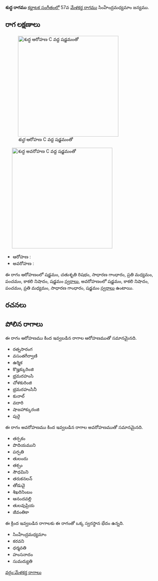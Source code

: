 {{Infobox ragam
	| name          	= శుద్ధ
	| synonym	    	= 
	| mela          	= 
	| chakra        	= 
	| janaka        	= 
	| type          	= షడవ-ఔడవ
	| arohanam      	= {{svaraC|S|R2|G2|M2|P|N3|S'}} 
	| avarohanam    	= {{svaraC|S'|N3|P|M2|G2|S}}
	| jeeva         	=
	| chhaya        	=
	| nyasa         	=
	| vishesha      	= 
	| equivalent  		= 
}}
{{కర్ణాటక సంగీత రాగాలు}}
'''శుద్ధ రాగము''' [[కర్ణాటక సంగీతం]]లో 57వ [[మేళకర్త రాగము]] సింహేంద్రమధ్యమాం జన్యము. 


==రాగ లక్షణాలు==
[[Image:shuddha_ar_kb2wiki.png|thumb|right|316px|''శుద్ధ'' ఆరోహణ C వద్ద షడ్జమంతో]]
	[[Image:shuddha_av_kb2wiki.png|thumb|right|316px|''శుద్ధ'' అవరోహణ C వద్ద షడ్జమంతో]]

* ఆరోహణ : {{svaraC|S|R2|G2|M2|P|N3|S'}} 
* అవరోహణ : {{svaraC|S'|N3|P|M2|G2|S}}

ఈ రాగం ఆరోహణంలో షడ్జమం, చతుశృతి రిషభం, సాధారణ  గాంధారం, ప్రతి మధ్యమం, పంచమం, కాకలి  నిషాదం, షడ్జమం [[స్వరాలు]], అవరోహణంలో షడ్జమం, కాకలి  నిషాదం, పంచమం, ప్రతి మధ్యమం, సాధారణ  గాంధారం, షడ్జమం [[స్వరాలు]] ఉంటాయి.

==రచనలు==



==పోలిన రాగాలు==
ఈ రాగం ఆరోహణము కింద ఇవ్వబడిన రాగాల ఆరోహణముతో సమానమైనది.
* రత్నసారంగ
* వసంతగీర్వాణి
* ఉర్మిక
* కొజ్హక్కురింజి
* భ్రమరహంసి
*  చోళకురింజి
* భ్రమరహంసినీ
* కునాల్
* వదారి
* షాజహాక్కురంజి
* పురై

ఈ రాగం అవరోహణము కింద ఇవ్వబడిన రాగాల అవరోహణముతో సమానమైనది.
* తర్పకం
* పొదియముని
* పర్పతి
* తులందు
* తక్సం
* సౌధమిని
* తరుకనలన్
* తోడువై
* శిఖరినింబం
* ఆనందవల్లి
* తులవుప్రియ
* జీవంతికా

ఈ క్రింద ఇవ్వబడిన రాగాలకు ఈ రాగంతో ఒక్క స్వరస్థాన భేదం ఉన్నది.
* సింహేంద్రమధ్యమాం
* కరవని
* ధర్మవతి
* హంసనాదం
* సుమద్యుతి



[[వర్గం:మేళకర్త రాగాలు]]